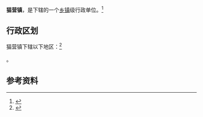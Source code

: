 {{中国乡级行政区|52/04/25/103/000}}

'''猫营镇'''，是{{PRC admin/fullname|52/04/25/103/000|3}}下辖的一个[[乡镇|乡镇]]级行政单位。<ref>{{PRC admin/ref sgc|{{PRC admin/parent|52/04/25/103/000}}}}</ref>

== 行政区划 ==

猫营镇下辖以下地区：<ref>{{PRC admin/ref sgc|52/04/25/103/000}}</ref>

{{PRC admin/children|52/04/25/103/000}}。

== 参考资料 ==

{{reflist}}

{{行政区划小作品}}
{{PRC admin/navcat|52/04/25/103/000}}